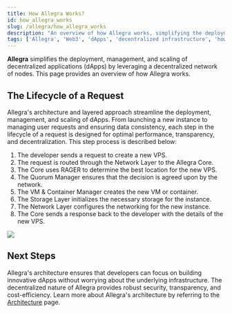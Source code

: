 ```yaml
---
title: How Allegra Works?
id: how_allegra_works
slug: /allegra/how_allegra_works
description: "An overview of how Allegra works, simplifying the deployment, management, and scaling of decentralized applications (dApps) using a decentralized network of nodes."
tags: ['Allegra', 'Web3', 'dApps', 'decentralized infrastructure', 'how it works']
---
```



**Allegra** simplifies the deployment, management, and scaling of decentralized applications (dApps) by leveraging a decentralized network of nodes. This page provides an overview of how Allegra works.

## The Lifecycle of a Request

Allegra's architecture and layered approach streamline the deployment, management, and scaling of dApps. From launching a new instance to managing user requests and ensuring data consistency, each step in the lifecycle of a request is designed for optimal performance, transparency, and decentralization. This step process is described below: 

1. The developer sends a request to create a new VPS.
2. The request is routed through the Network Layer to the Allegra Core.
3. The Core uses RAGER to determine the best location for the new VPS.
4. The Quorum Manager ensures that the decision is agreed upon by the network.
5. The VM & Container Manager creates the new VM or container.
6. The Storage Layer initializes the necessary storage for the instance.
7. The Network Layer configures the networking for the new instance.
8. The Core sends a response back to the developer with the details of the new VPS.

<Image src="img/allegra/request-lifecycle-light.png" srcDark="img/allegra/request-lifecycle-dark.png"/>

## Next Steps

Allegra's architecture ensures that developers can focus on building innovative dApps without worrying about the underlying infrastructure. The decentralized nature of Allegra provides robust security, transparency, and cost-efficiency. Learn more about Allegra's architecture by referring to the [Architecture](/allegra/architecture) page.
